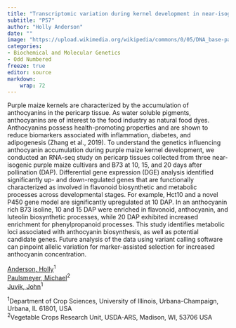 ```yaml
---
title: "Transcriptomic variation during kernel development in near-isogenic purple maize cultivars"
subtitle: "P57"
author: "Holly Anderson"
date: ""
image: "https://upload.wikimedia.org/wikipedia/commons/0/05/DNA_base-pair_diagram.jpg"
categories: 
- Biochemical and Molecular Genetics
- Odd Numbered
freeze: true
editor: source
markdown: 
    wrap: 72
---
```


Purple maize kernels are characterized by the accumulation of anthocyanins in the pericarp tissue. As water soluble pigments, anthocyanins are of interest to the food industry as natural food dyes. Anthocyanins possess health-promoting properties and are shown to reduce biomarkers associated with inflammation, diabetes, and adipogenesis (Zhang et al., 2019). To understand the genetics influencing anthocyanin accumulation during purple maize kernel development, we conducted an RNA-seq study on pericarp tissues collected from three near-isogenic purple maize cultivars and B73 at 10, 15, and 20 days after pollination (DAP). Differential gene expression (DGE) analysis identified significantly up- and down-regulated genes that are functionally characterized as involved in flavonoid biosynthetic and metabolic processes across developmental stages. For example, Hct10 and a novel P450 gene model are significantly upregulated at 10 DAP. In an anthocyanin rich B73 isoline, 10 and 15 DAP were enriched in flavonoid, anthocyanin, and luteolin biosynthetic processes, while 20 DAP exhibited increased enrichment for phenylpropanoid processes. This study identifies metabolic loci associated with anthocyanin biosynthesis, as well as potential candidate genes. Future analysis of the data using variant calling software can pinpoint allelic variation for marker-assisted selection for increased anthocyanin concentration.

<a href='mailto:hollyaa2@illinois.edu'>Anderson, Holly</a><sup>1</sup><br><a href='mailto:paulsmeyer@wisc.edu'>Paulsmeyer, Michael</a><sup>2</sup><br><a href='mailto:juvik@illinois.edu'>Juvik, John</a><sup>1</sup><br>

<sup>1</sup>Department of Crop Sciences, University of Illinois, Urbana-Champaign, Urbana, IL 61801, USA<br><sup>2</sup>Vegetable Crops Research Unit, USDA-ARS, Madison, WI, 53706 USA<br>